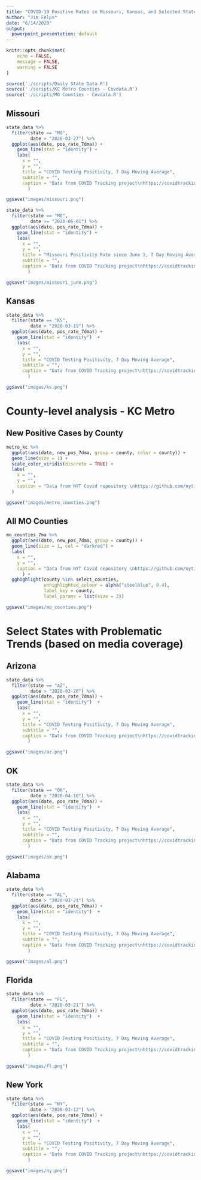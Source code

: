 ```yaml
---
title: "COVID-19 Positive Rates in Missouri, Kansas, and Selected States"
author: "Jim Felps"
date: "6/14/2020"
output:
  powerpoint_presentation: default
---
```


```r
knitr::opts_chunk$set(
	echo = FALSE,
	message = FALSE,
	warning = FALSE
)
```


```r
source('./scripts/Daily State Data.R')
source('./scripts/KC Metro Counties - Covdata.R')
source('./scripts/MO Counties - Covdata.R')

```

## Missouri

```r
state_data %>%
  filter(state == "MO",
         date > "2020-03-27") %>%
  ggplot(aes(date, pos_rate_7dma)) +
    geom_line(stat = "identity") +
    labs(
      x = "",
      y = "",
      title = "COVID Testing Positivity, 7 Day Moving Average",
      subtitle = "",
      caption = "Data from COVID Tracking project\nhttps://covidtracking.com/"
        ) 

ggsave("images/missouri.png")
```

```r
state_data %>%
  filter(state == "MO",
         date >= "2020-06-01") %>%
  ggplot(aes(date, pos_rate_7dma)) +
    geom_line(stat = "identity") +
    labs(
      x = "",
      y = "",
      title = "Missouri Positivity Rate since June 1, 7 Day Moving Average",
      subtitle = "",
      caption = "Data from COVID Tracking project\nhttps://covidtracking.com/"
        ) 

ggsave("images/missouri_june.png")
```


## Kansas

```r
state_data %>%
  filter(state == "KS",
         date > "2020-03-19") %>%
  ggplot(aes(date, pos_rate_7dma)) +
    geom_line(stat = "identity")  +
    labs(
      x = "",
      y = "",
      title = "COVID Testing Positivity, 7 Day Moving Average",
      subtitle = "",
      caption = "Data from COVID Tracking project\nhttps://covidtracking.com/"
        )

ggsave("images/ks.png")
```

# County-level analysis - KC Metro

## New Positive Cases by County
```r
metro_kc %>% 
  ggplot(aes(date, new_pos_7dma, group = county, color = county)) +
  geom_line(size = 1) +
  scale_color_viridis(discrete = TRUE) +
  labs(
    x = "",
    y = "",
    caption = "Data from NYT Covid repository \nhttps://github.com/nytimes/covid-19-data"
  )

ggsave("images/metro_counties.png")
```

## All MO Counties

```r
mo_counties_7ma %>% 
  ggplot(aes(date, new_pos_7dma, group = county)) +
  geom_line(size = 1, col = "darkred") +
  labs(
    x = "",
    y = "",
    caption = "Data from NYT Covid repository \nhttps://github.com/nytimes/covid-19-data"
      ) +
  gghighlight(county %in% select_counties,
              unhighlighted_colour = alpha("steelblue", 0.4),
              label_key = county,
              label_params = list(size = 3))

ggsave("images/mo_counties.png")
```

# Select States with Problematic Trends \n(based on media coverage)

## Arizona

```r
state_data %>%
  filter(state == "AZ",
         date > "2020-03-26") %>%
  ggplot(aes(date, pos_rate_7dma)) +
    geom_line(stat = "identity")  +
    labs(
      x = "",
      y = "",
      title = "COVID Testing Positivity, 7 Day Moving Average",
      subtitle = "",
      caption = "Data from COVID Tracking project\nhttps://covidtracking.com/"
        )

ggsave("images/az.png")
```

## OK

```r
state_data %>%
  filter(state == "OK",
         date > "2020-04-10") %>%
  ggplot(aes(date, pos_rate_7dma)) +
    geom_line(stat = "identity")  +
    labs(
      x = "",
      y = "",
      title = "COVID Testing Positivity, 7 Day Moving Average",
      subtitle = "",
      caption = "Data from COVID Tracking project\nhttps://covidtracking.com/"
        )

ggsave("images/ok.png")
```

## Alabama

```r
state_data %>%
  filter(state == "AL",
         date > "2020-03-21") %>%
  ggplot(aes(date, pos_rate_7dma)) +
    geom_line(stat = "identity")  +
    labs(
      x = "",
      y = "",
      title = "COVID Testing Positivity, 7 Day Moving Average",
      subtitle = "",
      caption = "Data from COVID Tracking project\nhttps://covidtracking.com/"
        )

ggsave("images/al.png")
```

## Florida

```r
state_data %>%
  filter(state == "FL",
         date > "2020-03-21") %>%
  ggplot(aes(date, pos_rate_7dma)) +
    geom_line(stat = "identity")  +
    labs(
      x = "",
      y = "",
      title = "COVID Testing Positivity, 7 Day Moving Average",
      subtitle = "",
      caption = "Data from COVID Tracking project\nhttps://covidtracking.com/"
        )

ggsave("images/fl.png")
```

## New York


```r
state_data %>%
  filter(state == "NY",
         date > "2020-03-12") %>%
  ggplot(aes(date, pos_rate_7dma)) +
    geom_line(stat = "identity")  +
    labs(
      x = "",
      y = "",
      title = "COVID Testing Positivity, 7 Day Moving Average",
      subtitle = "",
      caption = "Data from COVID Tracking project\nhttps://covidtracking.com/"
        )

ggsave("images/ny.png")
```

